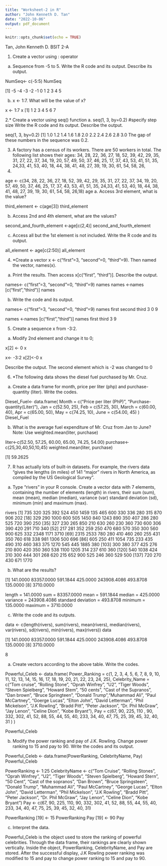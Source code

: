 ```yaml
---
title: "Worksheet-2 in R"
author: "John Kenneth D. Tan"
date: "2022-10-06"
output: pdf_document
---
```

```r
knitr::opts_chunk$set(echo = TRUE)
```

Tan, John Kenneth D.  BSIT 2-A


1. Create a vector using : operator

a.	Sequence from -5 to 5. 
Write the R code and its output. Describe its output.

NumSeq<- c(-5:5)
NumSeq

[1] -5 -4 -3 -2 -1  0  1  2  3  4  5


b.	x <- 1:7. What will be the value of x?

x <- 1:7
x
[1] 1 2 3 4 5 6 7



2.* Create a vector using seq() function
a. seq(1, 3, by=0.2) #specify step size
Write the R code and its output. Describe the output.

seq(1, 3, by=0.2)
[1] 1.0 1.2 1.4 1.6 1.8 2.0 2.2 2.4 2.6 2.8 3.0
The gap of these numbers in the sequence was 0.2.



3. A factory has a census of its workers. There are 50 workers in total. The following list shows their ages: 34, 28, 22, 36, 27, 18, 52, 39, 42, 29, 35, 31, 27, 22, 37, 34, 19, 20, 57, 49, 50, 37, 46, 25, 17, 37, 43, 53, 41, 51, 35,
24,33, 41, 53, 40, 18, 44, 38, 41, 48, 27, 39, 19, 30, 61, 54, 58, 26,
18.

age <- c(34, 28, 22, 36, 27, 18, 52, 39, 42, 29, 35, 31, 27, 22, 37, 34, 19, 20, 
         57, 49, 50, 37, 46, 25, 17, 37, 43, 53, 41, 51, 35, 24,33, 41, 53, 40, 
         18, 44, 38, 41, 48, 27, 39, 19, 30, 61, 54, 58, 26,18)
age
a.	Access 3rd element, what is the value?
  
  third_element <- c(age[3])
  third_element


b.	Access 2nd and 4th element, what are the values?

second_and_fourth_element <-age[c(2,4)]
second_and_fourth_element


c.	Access all but the 1st element is not included. Write the R code and its output.

all_element <- age[c(2:50)]
all_element



4.	*Create a vector x <- c("first"=3, "second"=0, "third"=9). Then named the vector, names(x).

a.	Print the results. Then access x[c("first", "third")]. Describe the output.

names<- c("first"=3, "second"=0, "third"=9)
names
names <-names [c("first","third")]
names

b.	Write the code and its output.

names<- c("first"=3, "second"=0, "third"=9)
names
first second  third 
3      0      9 

names <-names [c("first","third")]
names
first third 
3     9 



5. Create a sequence x from -3:2.

a. Modify 2nd element and change it to 0;

x[2] <- 0
x

x<- -3:2
x[2]<-0
x

Describe the output.
The second element which is -2 was changed to 0


6.	*The following data shows the diesel fuel purchased by Mr. Cruz.

a. Create a data frame for month, price per liter (php) and purchase-quantity (liter).
Write the codes.

Diesel_Fuel<- data.frame(
  Month = c("Price per liter (PhP)", "Purchase-quantity(Liter)"),
   Jan = c(52.50, 25),
   Feb = c(57.25, 30),
   March = c(60.00, 40),
   Apr = c(65.00, 50),
   May = c(74.25, 10),
   June = c(54.00, 45)
)
Diesel_Fuel
  
b. What is the average fuel expenditure of Mr. Cruz from Jan to June? Note: Use
weighted.mean(liter, purchase)

liter<-c(52.50, 57.25, 60.00, 65.00, 74.25, 54.00)
purchase<-c(25,30,40,50,10,45)
weighted.mean(liter, purchase)

[1] 59.2625



7. R has actually lots of built-in datasets. For example, the rivers data “gives the lengths
(in miles) of 141 “major” rivers in North America, as compiled by the US Geological Survey”.

a. Type “rivers” in your R console. Create a vector data with 7
elements, containing the number of elements (length) in rivers,
their sum (sum), mean (mean), median (median), variance (var)
standard deviation (sd), minimum (min) and maximum (max).

rivers
[1]  735  320  325  392  524  450 1459  135  465  600  330  336  280  315  870  906  202
[18]  329  290 1000  600  505 1450  840 1243  890  350  407  286  280  525  720  390  250
[35]  327  230  265  850  210  630  260  230  360  730  600  306  390  420  291  710  340
[52]  217  281  352  259  250  470  680  570  350  300  560  900  625  332 2348 1171 3710
[69] 2315 2533  780  280  410  460  260  255  431  350  760  618  338  981 1306  500  696
[86]  605  250  411 1054  735  233  435  490  310  460  383  375 1270  545  445 1885  380
[103]  300  380  377  425  276  210  800  420  350  360  538 1100 1205  314  237  610  360
[120]  540 1038  424  310  300  444  301  268  620  215  652  900  525  246  360  529  500
[137]  720  270  430  671 1770


b. What are the results?
  
[1]    141.0000  83357.0000    591.1844    425.0000 243908.4086    493.8708    135.0000
[8]   3710.0000

length = 141.0000
sum = 83357.0000 
mean =  591.1844
median = 425.0000
variance = 243908.4086
standard deviation = 493.8708 
minimum = 135.0000
maximum = 3710.0000
  
c. Write the code and its outputs.

data <- c(length(rivers), sum(rivers), mean(rivers), median(rivers), var(rivers),
          sd(rivers), min(rivers), max(rivers))
data

[1]    141.0000  83357.0000    591.1844    425.0000 243908.4086    493.8708    135.0000
[8]   3710.0000



8

a. Create vectors according to the above table. Write the codes.

Powerful_Celeb <- data.frame(
  Power_Ranking = c(1, 2, 3, 4, 5, 6, 7, 8, 9, 10, 11, 12, 13, 14, 
                    15, 16, 17, 18, 19, 20, 21, 22, 23, 24, 25), 
  Celebrity_Name = c("Tom cruise", "Rolling Stone", "Oprah Winfrey", "U2", "Tiger Woods", "Steven Spielberg", 
                    "Howard Stem", "50 cents", "Cast of the Supranos", "Dan brown", "Bruce Springteen", "Donald Trump","Muhammad Ali",
                    "Paul McCartney", "Goerge Lucas", "Elton John", "David Letterman", "Phil Mickelson", "J.K Rowling", 
                    "Bradd Pitt", "Peter Jackson", "Dr. Phil McGraw", "Jay Lenon", "Celine Dion", "Kobe Bryant"),
  Pay = c(67, 90, 225, 110 , 90, 332, 302, 41, 52, 88, 55, 44, 55, 40, 233, 34, 40, 47, 75, 25, 39, 45, 32, 40, 31 )
)

Powerful_Celeb



b. Modify the power ranking and pay of J.K. Rowling. Change power ranking to 15 and
pay to 90. Write the codes and its output.

Powerful_Celeb <- data.frame(PowerRanking, CelebrityName, Pay)
Powerful_Celeb

PowerRanking <- 1:25
CelebrityName <- c("Tom Cruise", "Rolling Stones", "Oprah Winfrey", "U2", 
                   "Tiger Woods", "Steven Spielberg", "Howard Stern", "50 Cent", "Cast of the sopranos",
                   "Dan Brown", "Bruce Springsteen", "Donald Trump", "Muhammad Ali", "Paul McCartney",
                   "George Lucas", "Elton John", "David Letterman", "Phil Mickelson", "J.K Rowling",
                   "Bradd Pitt", "Peter Jackson", "Dr. Phil McGraw", "Jay Lenon", "Celine Dion", "Kobe Bryant")
Pay <- c(67, 90, 225, 110, 90, 332, 302, 41, 52, 88, 55, 44, 55, 40,
         233, 34, 40, 47, 75, 25, 39, 45, 32, 40, 31)



PowerRanking [19] <- 15
PowerRanking
Pay [19] <- 90
Pay

c. Interpret the data.

Powerful_Celeb is the object used to store the ranking of powerful celebrities.
Through the data frame, their rankings are clearly shown vertically. Inside the object, 
PowerRanking, CelebrityName, and Pay are stored. After the successful display, J.K Rowling power ranking was modified to 15 and pay to 
change power ranking to 15 and pay to 90.




